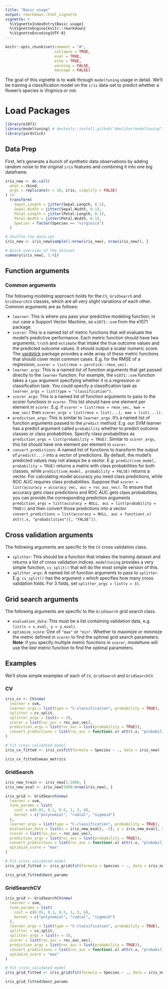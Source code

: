 ```yaml
---
title: "Basic usage"
output: rmarkdown::html_vignette
vignette: >
  %\VignetteIndexEntry{Basic usage}
  %\VignetteEngine{knitr::rmarkdown}
  %\VignetteEncoding{UTF-8}
---
```


```r
knitr::opts_chunk$set(comment = "#",
                      collapse = TRUE,
                      eval = TRUE,
                      echo = TRUE,
                      warning = FALSE,
                      message = FALSE)
```

The goal of this vignette is to walk through `modeltuning` usage in
detail. We'll be training a classification model on the `iris` data-set to predict
whether a flower's species is Virginica or not.

# Load Packages
```r
library(e1071)
library(modeltuning) # devtools::install_github("dmolitor/modeltuning")
library(yardstick)
```

## Data Prep

First, let's generate a bunch of synthetic data observations by adding random 
noise to the original `iris` features and combining it into one big dataframe.
```r
iris_new <- do.call(
  what = rbind,
  args = replicate(n = 10, iris, simplify = FALSE)
) |>
  transform(
    Sepal.Length = jitter(Sepal.Length, 0.1),
    Sepal.Width = jitter(Sepal.Width, 0.1),
    Petal.Length = jitter(Petal.Length, 0.1),
    Petal.Width = jitter(Petal.Width, 0.1),
    Species = factor(Species == "virginica")
  )

# Shuffle the data-set
iris_new <- iris_new[sample(1:nrow(iris_new), nrow(iris_new)), ]

# Quick overview of the dataset
summary(iris_new[, 1:4])
```

## Function arguments

### Common arguments

The following modeling approach holds for the `CV`, `GridSearch` and `GridSearchCV`
classes, which are all very slight variations of each other. Common arguments are as follows:

- `learner`: This is where you pass your predictive modeling function; in our case
a Support Vector Machine, so `e1071::svm` from the e1071 package.
- `scorer`: This is a named list of metric functions that will evaluate the model's
predictive performance. Each metric function should have two arguments, `truth` and
`estimate` that intake the true outcome values and the predicted outcome values. It
should output a scalar numeric score. The [yardstick](https://yardstick.tidymodels.org/)
package provides a wide array of these metric functions that should cover most 
common cases. E.g. for the RMSE of a regression, `scorer = list(rmse = yarstick::rmse_vec)`.
- `learner_args`: This is a named list of function arguments that get passed
directly to the `learner` function. For example, the `e1071::svm` function
takes a `type` argument specifying whether it is a regression or classification 
task. You could specify a classification task as `learner_args = list(type = "classification")`.
- `scorer_args`: This is a named list of function arguments to pass to the 
scorer functions in `scorer`. This list should have one element per element in
 `scorer`. E.g. if `scorer = list(rmse = rmse_vec, mae = mae_vec)` then `scorer_args = list(rmse = list(...), mae = list(...))`.
- `prediction_args`: This is similar to `learner_args`. It's a named list of
function arguments passed to the `predict` method. E.g. our SVM learner has a
predict argument called `probability` whether to predict outcome classes or
class probabilities. Specify class probabilities as
`prediction_args = list(probability = TRUE)`. Similar to `scorer_args`, this
list should have one element per element in `scorer`.
- `convert_predictions`: A named list of functions to transform the output of
`predict(...)` into a vector of predictions. By default, the model's predicted values may not
always be a vector. E.g. `predict(svm_model, probability = TRUE)` returns a
matrix with class probabilities for both classes, while
`predict(svm_model, probability = FALSE)` returns a vector. For calculating
model accuracy you need class predictions, while ROC AUC requires class 
probabilities. Suppose that `scorer = list(accuracy = accuracy_vec, auc = roc_auc_vec)`. To ensure that accuracy gets class predictions and ROC AUC
gets class probabilities, you can provide the corresponding prediction arguments
`prediction_args = list(accuracy = NULL, auc = list(probability = TRUE))` and then
convert those predictions into a vector `convert_predictions = list(accuracy = NULL, auc = function(.x) attr(.x, "probabilities")[, "FALSE"])`.

## Cross validation arguments

The following arguments are specific to the `CV` cross validation class.

- `splitter`: This should be a function that intakes the training dataset and
returns a list of cross validation indices. `modeltuning` provides a very simple
function, `cv_split()` that will do the most simple version of this.
- `splitter_args`: A named list of function arguments to pass to `splitter`. E.g.
`cv_split()` has the argument `v` which specifies how many cross validation folds.
For 3 folds, set `splitter_args = list(v = 3)`.

## Grid search arguments

The following arguments are specific to the `GridSearch` grid search class.

- `evaluation_data`: This must be a list containing validation data, e.g.
`list(x = x_eval, y = y_eval)`.
- `optimize_score`: One of `"max"` or `"min"`. Whether to maximize or minimize
the metric defined in `scorer` to find the optimal grid search parameters. **Note**:
if you specify multiple metric functions in `scorer`, modeltune will use the _last_
metric function to find the optimal parameters.

## Examples

We'll show simple examples of each of `CV`, `GridSearch` and `GridSearchCV`.

### CV

```r
iris_cv <- CV$new(
  learner = svm,
  learner_args = list(type = "C-classification", probability = TRUE),
  splitter = cv_split,
  splitter_args = list(v = 3),
  scorer = list(roc_auc = roc_auc_vec), 
  prediction_args = list(roc_auc = list(probability = TRUE)),
  convert_predictions = list(roc_auc = function(.x) attr(.x, "probabilities")[, "FALSE"])
)

# Fit cross validated model
iris_cv_fitted <- iris_cv$fit(formula = Species ~ ., data = iris_new)

iris_cv_fitted$mean_metrics
```

### GridSearch

```r
iris_new_train <- iris_new[1:1000, ]
iris_new_eval <- iris_new[1000:nrow(iris_new), ]

iris_grid <- GridSearch$new(
  learner = svm,
  tune_params = list(
    cost = c(0.01, 0.1, 0.5, 1, 3, 6),
    kernel = c("polynomial", "radial", "sigmoid")
  ),
  learner_args = list(type = "C-classification", probability = TRUE),
  evaluation_data = list(x = iris_new_eval[, -5], y = iris_new_eval[, 5]),
  scorer = list(roc_auc = roc_auc_vec), 
  prediction_args = list(roc_auc = list(probability = TRUE)),
  convert_predictions = list(roc_auc = function(.x) attr(.x, "probabilities")[, "FALSE"]),
  optimize_score = "max"
)

# Fit cross validated model
iris_grid_fitted <- iris_grid$fit(formula = Species ~ ., data = iris_new)

iris_grid_fitted$best_params
```

### GridSearchCV

```r
iris_grid <- GridSearchCV$new(
  learner = svm,
  tune_params = list(
    cost = c(0.01, 0.1, 0.5, 1, 3, 6),
    kernel = c("polynomial", "radial", "sigmoid")
  ),
  learner_args = list(type = "C-classification", probability = TRUE),
  splitter = cv_split,
  splitter_args = list(v = 3),
  scorer = list(roc_auc = roc_auc_vec), 
  prediction_args = list(roc_auc = list(probability = TRUE)),
  convert_predictions = list(roc_auc = function(.x) attr(.x, "probabilities")[, "FALSE"]),
  optimize_score = "max"
)

# Fit cross validated model
iris_grid_fitted <- iris_grid$fit(formula = Species ~ ., data = iris_new)

iris_grid_fitted$best_params
```
